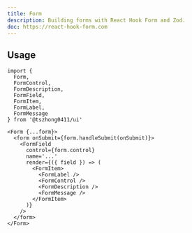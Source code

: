 ```yaml
---
title: Form
description: Building forms with React Hook Form and Zod.
doc: https://react-hook-form.com
---
```


<ComponentPreview name='form/form' />

## Usage

```tsx
import {
  Form,
  FormControl,
  FormDescription,
  FormField,
  FormItem,
  FormLabel,
  FormMessage
} from '@tszhong0411/ui'
```

```tsx
<Form {...form}>
  <form onSubmit={form.handleSubmit(onSubmit)}>
    <FormField
      control={form.control}
      name='...'
      render={({ field }) => (
        <FormItem>
          <FormLabel />
          <FormControl />
          <FormDescription />
          <FormMessage />
        </FormItem>
      )}
    />
  </form>
</Form>
```
